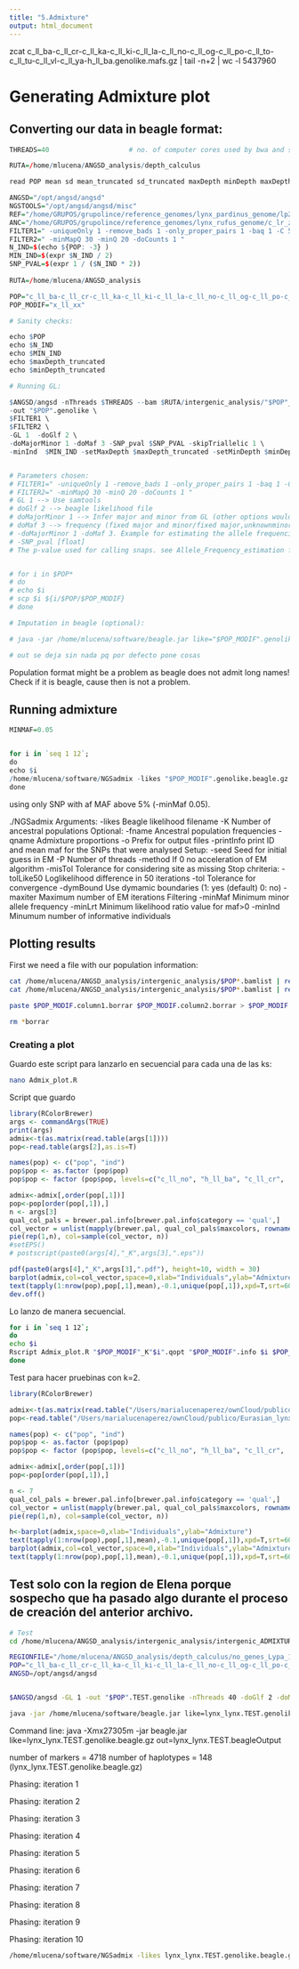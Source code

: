 ```yaml
---
title: "5.Admixture"
output: html_document
---
```

zcat c_ll_ba-c_ll_cr-c_ll_ka-c_ll_ki-c_ll_la-c_ll_no-c_ll_og-c_ll_po-c_ll_to-c_ll_tu-c_ll_vl-c_ll_ya-h_ll_ba.genolike.mafs.gz | tail -n+2 | wc -l
5437960


# Generating Admixture plot

## Converting our data in beagle format:


```r

THREADS=40                    # no. of computer cores used by bwa and samtools. 20 = OK, >20 = ask people first!

RUTA=/home/mlucena/ANGSD_analysis/depth_calculus 

read POP mean sd mean_truncated sd_truncated maxDepth minDepth maxDepth_truncated minDepth_truncated < $RUTA/"${POP}"_mean_sd_depthGlobal_lynx_per_pop_mean_folds_0.95.csv

ANGSD="/opt/angsd/angsd"
NGSTOOLS="/opt/angsd/angsd/misc"
REF="/home/GRUPOS/grupolince/reference_genomes/lynx_pardinus_genome/lp23_without_repetitive_transposable_low_complexity.fa"
ANC="/home/GRUPOS/grupolince/reference_genomes/lynx_rufus_genome/c_lr_zz_0001_recal1.fa"
FILTER1=" -uniqueOnly 1 -remove_bads 1 -only_proper_pairs 1 -baq 1 -C 50 "
FILTER2=" -minMapQ 30 -minQ 20 -doCounts 1 "
N_IND=$(echo ${POP: -3} )
MIN_IND=$(expr $N_IND / 2)
SNP_PVAL=$(expr 1 / ($N_IND * 2))
  
RUTA=/home/mlucena/ANGSD_analysis 

POP="c_ll_ba-c_ll_cr-c_ll_ka-c_ll_ki-c_ll_la-c_ll_no-c_ll_og-c_ll_po-c_ll_to-c_ll_tu-c_ll_vl-c_ll_ya-h_ll_ba"
POP_MODIF="x_ll_xx"

# Sanity checks:

echo $POP
echo $N_IND
echo $MIN_IND
echo $maxDepth_truncated
echo $minDepth_truncated

# Running GL:

$ANGSD/angsd -nThreads $THREADS --bam $RUTA/intergenic_analysis/"$POP"_n*.intergenic.bamlist  \
-out "$POP".genolike \
$FILTER1 \
$FILTER2 \
-GL 1  -doGlf 2 \ 
-doMajorMinor 1 -doMaf 3 -SNP_pval $SNP_PVAL -skipTriallelic 1 \
-minInd  $MIN_IND -setMaxDepth $maxDepth_truncated -setMinDepth $minDepth_truncated


# Parameters chosen:
# FILTER1=" -uniqueOnly 1 -remove_bads 1 -only_proper_pairs 1 -baq 1 -C 50 "
# FILTER2=" -minMapQ 30 -minQ 20 -doCounts 1 "
# GL 1 --> Use samtools
# doGlf 2 --> beagle likelihood file
# doMajorMinor 1 --> Infer major and minor from GL (other options would be: infer major and minor from allele counts, from a file, use reference as major, use ancestral as major)
# doMaf 3 --> frequency (fixed major and minor/fixed major,unknownminor): Both are assumed to be known. Allele freq i obtained using based on GL.  
# -doMajorMinor 1 -doMaf 3. Example for estimating the allele frequencies both while assuming known major and minor allele but also while taking the uncertaincy of the minor allele inference into account. The inference of the major and minor allele is done directly from the genotype likelihood
# -SNP_pval [float]
# The p-value used for calling snaps. see Allele_Frequency_estimation for additional options --> I choose at least 1 ind heterozygote. 


# for i in $POP*
# do
# echo $i
# scp $i ${i/$POP/$POP_MODIF} 
# done

# Imputation in beagle (optional):

# java -jar /home/mlucena/software/beagle.jar like="$POP_MODIF".genolike.beagle.gz out=

# out se deja sin nada pq por defecto pone cosas
```

Population format might be a problem as beagle does not admit long names! 
Check if it is beagle, cause then is not a problem. 

## Running admixture

```r

MINMAF=0.05


for i in `seq 1 12`;
do
echo $i
/home/mlucena/software/NGSadmix -likes "$POP_MODIF".genolike.beagle.gz -K "$i" -P 20 -o "$POP_MODIF"_K"$i" -minMaf $MINMAF 
done    

```


using only SNP with af MAF above 5% (-minMaf 0.05).


./NGSadmix
Arguments:
	-likes Beagle likelihood filename
	-K Number of ancestral populations
Optional:
	-fname Ancestral population frequencies
	-qname Admixture proportions
	-o Prefix for output files
	-printInfo print ID and mean maf for the SNPs that were analysed
Setup:
	-seed Seed for initial guess in EM
	-P Number of threads
	-method If 0 no acceleration of EM algorithm
	-misTol Tolerance for considering site as missing
Stop chriteria:
	-tolLike50 Loglikelihood difference in 50 iterations
	-tol Tolerance for convergence
	-dymBound Use dymamic boundaries (1: yes (default) 0: no)
	-maxiter Maximum number of EM iterations
Filtering
	-minMaf Minimum minor allele frequency
	-minLrt Minimum likelihood ratio value for maf>0
	-minInd Minumum number of informative individuals
	
	
## Plotting results

First we need a file with our population information:

```bash

cat /home/mlucena/ANGSD_analysis/intergenic_analysis/$POP*.bamlist | rev | cut -d "/"  -f 1 | cut -d "_" -f 3,4,5 | rev  > $POP_MODIF.column1.borrar
cat /home/mlucena/ANGSD_analysis/intergenic_analysis/$POP*.bamlist | rev | cut -d "/"  -f 1 | cut -d "_" -f 2,3,4,5 | rev  > $POP_MODIF.column2.borrar

paste $POP_MODIF.column1.borrar $POP_MODIF.column2.borrar > $POP_MODIF.info

rm *borrar
```


### Creating a plot

Guardo este script para lanzarlo en secuencial para cada una de las ks:

```bash
nano Admix_plot.R
```

Script que guardo

```r
library(RColorBrewer)
args <- commandArgs(TRUE)
print(args)
admix<-t(as.matrix(read.table(args[1])))
pop<-read.table(args[2],as.is=T)

names(pop) <- c("pop", "ind")
pop$pop <- as.factor (pop$pop)
pop$pop <- factor (pop$pop, levels=c("c_ll_no", "h_ll_ba", "c_ll_cr",  "c_ll_po", "c_ll_la", "c_ll_ki",  "c_ll_vl", "c_ll_ya", "c_ll_tu", "c_ll_og", "c_ll_ka", "c_ll_to"))

admix<-admix[,order(pop[,1])]
pop<-pop[order(pop[,1]),]
n <- args[3]
qual_col_pals = brewer.pal.info[brewer.pal.info$category == 'qual',]
col_vector = unlist(mapply(brewer.pal, qual_col_pals$maxcolors, rownames(qual_col_pals)))
pie(rep(1,n), col=sample(col_vector, n))
#setEPS()
# postscript(paste0(args[4],"_K",args[3],".eps"))

pdf(paste0(args[4],"_K",args[3],".pdf"), height=10, width = 30)
barplot(admix,col=col_vector,space=0,xlab="Individuals",ylab="Admixture")
text(tapply(1:nrow(pop),pop[,1],mean),-0.1,unique(pop[,1]),xpd=T,srt=60)
dev.off()

```

Lo lanzo de manera secuencial.

```bash
for i in `seq 1 12`;
do
echo $i
Rscript Admix_plot.R "$POP_MODIF"_K"$i".qopt "$POP_MODIF".info $i $POP_MODIF
done
```


Test para hacer pruebinas con k=2. 

```r

library(RColorBrewer)

admix<-t(as.matrix(read.table("/Users/marialucenaperez/ownCloud/publico/Eurasian_lynx_phylogeography/lynx_lynx_ADMIXTURE/x_ll_xx_K7.qopt"))) 
pop<-read.table("/Users/marialucenaperez/ownCloud/publico/Eurasian_lynx_phylogeography/lynx_lynx_ADMIXTURE/x_ll_xx.info",as.is=T)

names(pop) <- c("pop", "ind")
pop$pop <- as.factor (pop$pop)
pop$pop <- factor (pop$pop, levels=c("c_ll_no", "h_ll_ba", "c_ll_cr",  "c_ll_po", "c_ll_la", "c_ll_ki", "c_ll_vl", "c_ll_ya", "c_ll_tu", "c_ll_og", "c_ll_ka", "c_ll_to"))

admix<-admix[,order(pop[,1])]
pop<-pop[order(pop[,1]),]

n <- 7
qual_col_pals = brewer.pal.info[brewer.pal.info$category == 'qual',]
col_vector = unlist(mapply(brewer.pal, qual_col_pals$maxcolors, rownames(qual_col_pals)))
pie(rep(1,n), col=sample(col_vector, n))

h<-barplot(admix,space=0,xlab="Individuals",ylab="Admixture")
text(tapply(1:nrow(pop),pop[,1],mean),-0.1,unique(pop[,1]),xpd=T,srt=60)
barplot(admix,col=col_vector,space=0,xlab="Individuals",ylab="Admixture")
text(tapply(1:nrow(pop),pop[,1],mean),-0.1,unique(pop[,1]),xpd=T,srt=60)

```



## Test solo con la region de Elena porque sospecho que ha pasado algo durante el proceso de creación del anterior archivo. 

```bash

# Test
cd /home/mlucena/ANGSD_analysis/intergenic_analysis/intergenic_ADMIXTURE/test

REGIONFILE="/home/mlucena/ANGSD_analysis/depth_calculus/no_genes_Lypa_10000longest_center_final_slop20_dot.rf"
POP="c_ll_ba-c_ll_cr-c_ll_ka-c_ll_ki-c_ll_la-c_ll_no-c_ll_og-c_ll_po-c_ll_to-c_ll_tu-c_ll_vl-c_ll_ya-h_ll_ba"
ANGSD=/opt/angsd/angsd


$ANGSD/angsd -GL 1 -out "$POP".TEST.genolike -nThreads 40 -doGlf 2 -doMajorMinor 1 -SNP_pval 1e-6 -doMaf 1  -rf $REGIONFILE  -bam /home/mlucena/ANGSD_analysis/whole_genome_analysis/$POP*.bamlist

java -jar /home/mlucena/software/beagle.jar like=lynx_lynx.TEST.genolike.beagle.gz out=lynx_lynx.TEST.beagleOutput

```


Command line: java -Xmx27305m -jar beagle.jar
  like=lynx_lynx.TEST.genolike.beagle.gz
  out=lynx_lynx.TEST.beagleOutput

number of markers    =    4718
number of haplotypes =     148 (lynx_lynx.TEST.genolike.beagle.gz)

Phasing: iteration 1

Phasing: iteration 2

Phasing: iteration 3

Phasing: iteration 4

Phasing: iteration 5

Phasing: iteration 6

Phasing: iteration 7

Phasing: iteration 8

Phasing: iteration 9

Phasing: iteration 10


```bash

/home/mlucena/software/NGSadmix -likes lynx_lynx.TEST.genolike.beagle.gz -K 1 -P 40 -o "lynx_lynx.TEST" -minMaf 0.05 

```






